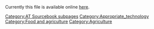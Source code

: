 Currently this file is available online [http://www.cd3wd.com/cd3wd_40/JF/419/08-284.pdf here].


{{DEFAULTSORT:{{SUBPAGENAME}}}} 
[[Category:AT Sourcebook subpages]]
[[Category:Appropriate_technology]]
[[Category:Food and agriculture]]
[[Category:Agriculture]]